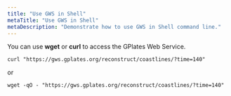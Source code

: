```yaml
---
title: "Use GWS in Shell"
metaTitle: "Use GWS in Shell"
metaDescription: "Demonstrate how to use GWS in Shell command line."
---
```


You can use **wget** or **curl** to access the GPlates Web Service.

```shell
curl "https://gws.gplates.org/reconstruct/coastlines/?time=140"
```

or

```shell
wget -qO - "https://gws.gplates.org/reconstruct/coastlines/?time=140" 
```
